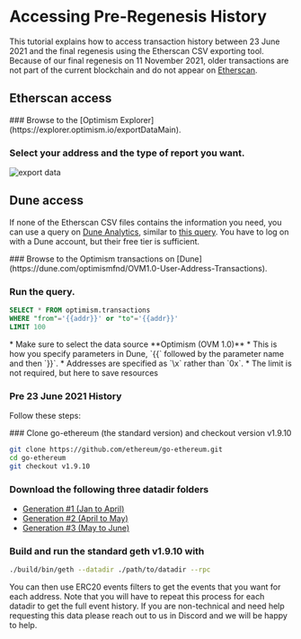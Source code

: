 
# Accessing Pre-Regenesis History

This tutorial explains how to access transaction history between 23 June 2021 and the final regenesis using the Etherscan CSV exporting tool.
Because of our final regenesis on 11 November 2021, older transactions are not part of the current blockchain and do not appear on [Etherscan](https://explorer.optimism.io/).

## Etherscan access

<Steps>
  ### Browse to the [Optimism Explorer](https://explorer.optimism.io/exportDataMain).

  ### Select your address and the type of report you want.

  ![export data](/img/op-mainnet/tools/export.png)
</Steps>

## Dune access

If none of the Etherscan CSV files contains the information you need, you can use a query on [Dune Analytics](https://dune.com), similar to [this query](https://dune.com/queries/354886?addr=%5Cx25E1c58040f27ECF20BBd4ca83a09290326896B3).
You have to log on with a Dune account, but their free tier is sufficient.

<Steps>
  ### Browse to the Optimism transactions on [Dune](https://dune.com/optimismfnd/OVM1.0-User-Address-Transactions).

  ### Run the query.

  ```sql
  SELECT * FROM optimism.transactions
  WHERE "from"='{{addr}}' or "to"='{{addr}}'
  LIMIT 100
  ```

  <Callout type="info">
    *   Make sure to select the data source **Optimism (OVM 1.0)**
    *   This is how you specify parameters in Dune, `{{` followed by the parameter name and then `}}`.
    *   Addresses are specified as `\x<hex address>` rather than `0x<hex address>`.
    *   The limit is not required, but here to save resources
  </Callout>
</Steps>

### Pre 23 June 2021 History

Follow these steps:

<Steps>
  ### Clone go-ethereum (the standard version) and checkout version v1.9.10

  ```sh
  git clone https://github.com/ethereum/go-ethereum.git
  cd go-ethereum
  git checkout v1.9.10
  ```

  ### Download the following three datadir folders

  *   [Generation #1 (Jan to April)](TODO)
  *   [Generation #2 (April to May)](TODO)
  *   [Generation #3 (May to June)](TODO)

  ### Build and run the standard geth v1.9.10 with

  ```sh
  ./build/bin/geth --datadir ./path/to/datadir --rpc
  ```

  You can then use ERC20 events filters to get the events that you want for each address. Note that you will have to repeat this process for each datadir to get the full event history.
  If you are non-technical and need help requesting this data please reach out to us in Discord and we will be happy to help.
</Steps>
